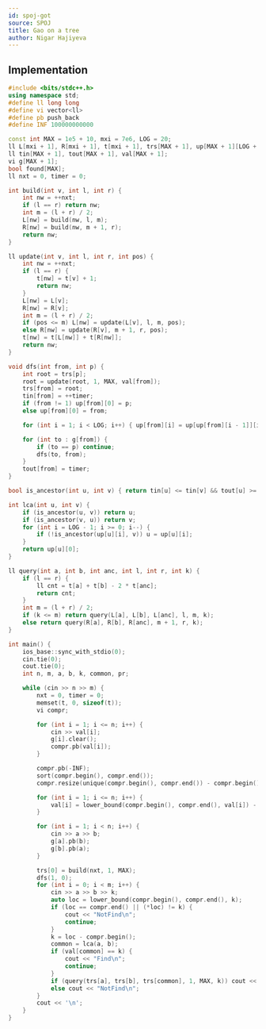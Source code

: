 ```yaml
---
id: spoj-got
source: SPOJ
title: Gao on a tree
author: Nigar Hajiyeva
---
```


## Implementation

<LanguageSection>
<CPPSection>

```cpp
#include <bits/stdc++.h>
using namespace std;
#define ll long long
#define vi vector<ll>
#define pb push_back
#define INF 100000000000

const int MAX = 1e5 + 10, mxi = 7e6, LOG = 20;
ll L[mxi + 1], R[mxi + 1], t[mxi + 1], trs[MAX + 1], up[MAX + 1][LOG + 1];
ll tin[MAX + 1], tout[MAX + 1], val[MAX + 1];
vi g[MAX + 1];
bool found[MAX];
ll nxt = 0, timer = 0;

int build(int v, int l, int r) {
	int nw = ++nxt;
	if (l == r) return nw;
	int m = (l + r) / 2;
	L[nw] = build(nw, l, m);
	R[nw] = build(nw, m + 1, r);
	return nw;
}

ll update(int v, int l, int r, int pos) {
	int nw = ++nxt;
	if (l == r) {
		t[nw] = t[v] + 1;
		return nw;
	}
	L[nw] = L[v];
	R[nw] = R[v];
	int m = (l + r) / 2;
	if (pos <= m) L[nw] = update(L[v], l, m, pos);
	else R[nw] = update(R[v], m + 1, r, pos);
	t[nw] = t[L[nw]] + t[R[nw]];
	return nw;
}

void dfs(int from, int p) {
	int root = trs[p];
	root = update(root, 1, MAX, val[from]);
	trs[from] = root;
	tin[from] = ++timer;
	if (from != 1) up[from][0] = p;
	else up[from][0] = from;

	for (int i = 1; i < LOG; i++) { up[from][i] = up[up[from][i - 1]][i - 1]; }

	for (int to : g[from]) {
		if (to == p) continue;
		dfs(to, from);
	}
	tout[from] = timer;
}

bool is_ancestor(int u, int v) { return tin[u] <= tin[v] && tout[u] >= tout[v]; }

int lca(int u, int v) {
	if (is_ancestor(u, v)) return u;
	if (is_ancestor(v, u)) return v;
	for (int i = LOG - 1; i >= 0; i--) {
		if (!is_ancestor(up[u][i], v)) u = up[u][i];
	}
	return up[u][0];
}

ll query(int a, int b, int anc, int l, int r, int k) {
	if (l == r) {
		ll cnt = t[a] + t[b] - 2 * t[anc];
		return cnt;
	}
	int m = (l + r) / 2;
	if (k <= m) return query(L[a], L[b], L[anc], l, m, k);
	else return query(R[a], R[b], R[anc], m + 1, r, k);
}

int main() {
	ios_base::sync_with_stdio(0);
	cin.tie(0);
	cout.tie(0);
	int n, m, a, b, k, common, pr;

	while (cin >> n >> m) {
		nxt = 0, timer = 0;
		memset(t, 0, sizeof(t));
		vi compr;

		for (int i = 1; i <= n; i++) {
			cin >> val[i];
			g[i].clear();
			compr.pb(val[i]);
		}

		compr.pb(-INF);
		sort(compr.begin(), compr.end());
		compr.resize(unique(compr.begin(), compr.end()) - compr.begin());

		for (int i = 1; i <= n; i++) {
			val[i] = lower_bound(compr.begin(), compr.end(), val[i]) - compr.begin();
		}

		for (int i = 1; i < n; i++) {
			cin >> a >> b;
			g[a].pb(b);
			g[b].pb(a);
		}

		trs[0] = build(nxt, 1, MAX);
		dfs(1, 0);
		for (int i = 0; i < m; i++) {
			cin >> a >> b >> k;
			auto loc = lower_bound(compr.begin(), compr.end(), k);
			if (loc == compr.end() || (*loc) != k) {
				cout << "NotFind\n";
				continue;
			}
			k = loc - compr.begin();
			common = lca(a, b);
			if (val[common] == k) {
				cout << "Find\n";
				continue;
			}
			if (query(trs[a], trs[b], trs[common], 1, MAX, k)) cout << "Find\n";
			else cout << "NotFind\n";
		}
		cout << '\n';
	}
}
```

</CPPSection>
</LanguageSection>
